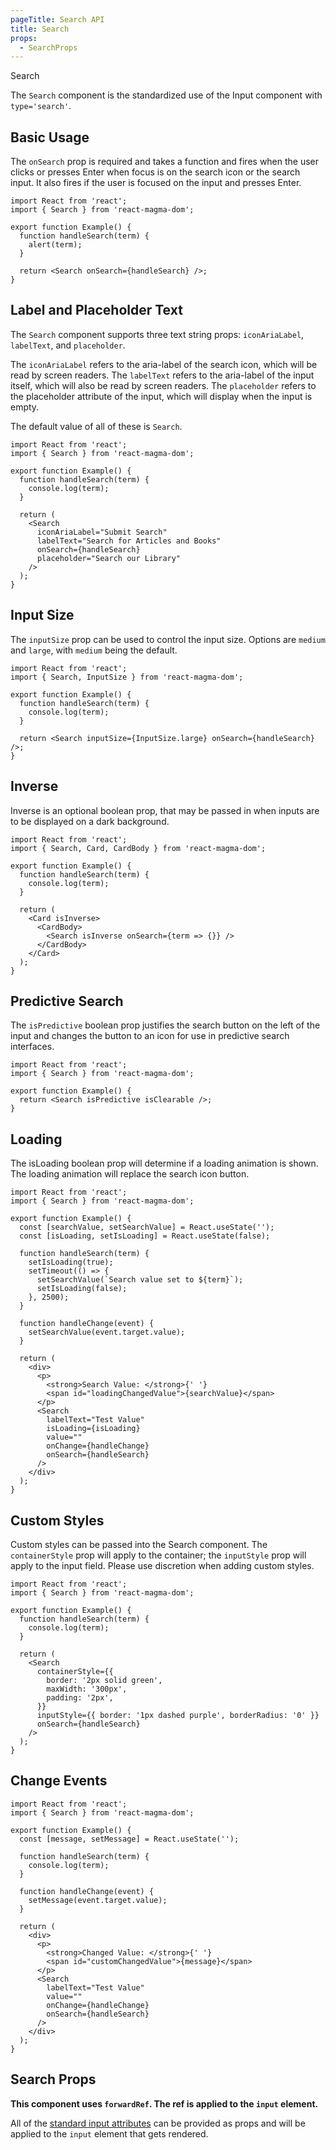 ```yaml
---
pageTitle: Search API
title: Search
props:
  - SearchProps
---
```


<DocsHeading to="/design/search/" type="api">
  Search
</DocsHeading>

The `Search` component is the standardized use of the <Link to='/api/input/'>Input</Link> component with `type='search'`.

## Basic Usage

The `onSearch` prop is required and takes a function and fires when the user clicks or presses Enter when focus is on the search icon or the search input. It also fires if the user is focused on the input and presses Enter.

```tsx
import React from 'react';
import { Search } from 'react-magma-dom';

export function Example() {
  function handleSearch(term) {
    alert(term);
  }

  return <Search onSearch={handleSearch} />;
}
```

## Label and Placeholder Text

The `Search` component supports three text string props: `iconAriaLabel`, `labelText`, and `placeholder`.

The `iconAriaLabel` refers to the aria-label of the search icon, which will be read by screen readers.
The `labelText` refers to the aria-label of the input itself, which will also be read by screen readers.
The `placeholder` refers to the placeholder attribute of the input, which will display when the input is empty.

The default value of all of these is `Search`.

```tsx
import React from 'react';
import { Search } from 'react-magma-dom';

export function Example() {
  function handleSearch(term) {
    console.log(term);
  }

  return (
    <Search
      iconAriaLabel="Submit Search"
      labelText="Search for Articles and Books"
      onSearch={handleSearch}
      placeholder="Search our Library"
    />
  );
}
```

## Input Size

The `inputSize` prop can be used to control the input size. Options are `medium` and `large`, with `medium` being the default.

```tsx
import React from 'react';
import { Search, InputSize } from 'react-magma-dom';

export function Example() {
  function handleSearch(term) {
    console.log(term);
  }

  return <Search inputSize={InputSize.large} onSearch={handleSearch} />;
}
```

## Inverse

Inverse is an optional boolean prop, that may be passed in when inputs are to be displayed on a dark background.

```tsx
import React from 'react';
import { Search, Card, CardBody } from 'react-magma-dom';

export function Example() {
  function handleSearch(term) {
    console.log(term);
  }

  return (
    <Card isInverse>
      <CardBody>
        <Search isInverse onSearch={term => {}} />
      </CardBody>
    </Card>
  );
}
```

## Predictive Search

The `isPredictive` boolean prop justifies the search button on the left of the input and changes the button to an icon for use in predictive search interfaces.

```tsx
import React from 'react';
import { Search } from 'react-magma-dom';

export function Example() {
  return <Search isPredictive isClearable />;
}
```

## Loading

The isLoading boolean prop will determine if a loading animation is shown. The loading animation will replace the search icon button.

```tsx
import React from 'react';
import { Search } from 'react-magma-dom';

export function Example() {
  const [searchValue, setSearchValue] = React.useState('');
  const [isLoading, setIsLoading] = React.useState(false);

  function handleSearch(term) {
    setIsLoading(true);
    setTimeout(() => {
      setSearchValue(`Search value set to ${term}`);
      setIsLoading(false);
    }, 2500);
  }

  function handleChange(event) {
    setSearchValue(event.target.value);
  }

  return (
    <div>
      <p>
        <strong>Search Value: </strong>{' '}
        <span id="loadingChangedValue">{searchValue}</span>
      </p>
      <Search
        labelText="Test Value"
        isLoading={isLoading}
        value=""
        onChange={handleChange}
        onSearch={handleSearch}
      />
    </div>
  );
}
```

## Custom Styles

Custom styles can be passed into the Search component. The `containerStyle` prop will apply to the container; the `inputStyle` prop will apply to the input field.
Please use discretion when adding custom styles.

```tsx
import React from 'react';
import { Search } from 'react-magma-dom';

export function Example() {
  function handleSearch(term) {
    console.log(term);
  }

  return (
    <Search
      containerStyle={{
        border: '2px solid green',
        maxWidth: '300px',
        padding: '2px',
      }}
      inputStyle={{ border: '1px dashed purple', borderRadius: '0' }}
      onSearch={handleSearch}
    />
  );
}
```

## Change Events

```tsx
import React from 'react';
import { Search } from 'react-magma-dom';

export function Example() {
  const [message, setMessage] = React.useState('');

  function handleSearch(term) {
    console.log(term);
  }

  function handleChange(event) {
    setMessage(event.target.value);
  }

  return (
    <div>
      <p>
        <strong>Changed Value: </strong>{' '}
        <span id="customChangedValue">{message}</span>
      </p>
      <Search
        labelText="Test Value"
        value=""
        onChange={handleChange}
        onSearch={handleSearch}
      />
    </div>
  );
}
```

## Search Props

**This component uses `forwardRef`. The ref is applied to the `input` element.**

All of the [standard input attributes](https://developer.mozilla.org/en-US/docs/Web/HTML/Element/input) can be provided as props and will be applied to the `input` element that gets rendered.

<SearchProps />
